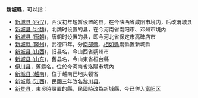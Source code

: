 '''新城縣'''，可以指：
* [[新城县_(西汉)|新城县 (西汉)]]，西汉初年短暂设置的县，在今陕西省咸阳市境内，后改渭城县
* [[新城县_(北魏)|新城县 (北魏)]]，北魏时设置的县，在今河南省南阳市、邓州市境内
* [[新城县_(唐朝)|新城县 (唐朝)]]，唐朝时设置的县，即今河北省保定市高碑店市
* [[新城縣_(隆州)|新城縣 (隆州)]]，武德四年，分[[南部縣|南部縣]]、[[相如縣|相如縣]]兩縣置新城縣
* [[新城县_(山西)|新城县 (山西)]]，旧县名，今山西省朔州市
* [[桓台县|新城县 (山东)]]，舊县名，今山東省桓台縣
* [[伊川县|伊川县]]，舊縣名，位於今河南省洛陽市境內
* [[富美市社|新城县 (越南)]]，位于越南巴地头顿省
* [[黎川县|新城縣 (江西)]]，民國三年改名[[黎川县|黎川县]]。
* [[新登县|新登县]]，東吳時設置的縣，民國時改為新城縣，今已併入[[富阳区|富阳区]]

{{Disambig|X|Cat=三字亚洲县名消歧义}}